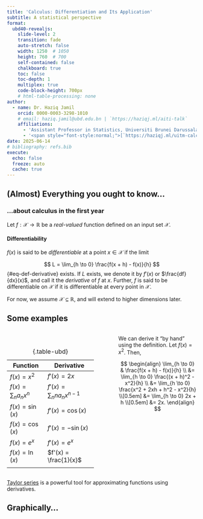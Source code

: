 ```yaml
---
title: 'Calculus: Differentiation and Its Application'
subtitle: A statistical perspective
format:
  ubd40-revealjs:
    slide-level: 2
    transition: fade
    auto-stretch: false
    width: 1250  # 1050
    height: 760  # 700
    self-contained: false
    chalkboard: true
    toc: false
    toc-depth: 1
    multiplex: true
    code-block-height: 700px
    # html-table-processing: none
author:
  - name: Dr. Haziq Jamil
    orcid: 0000-0003-3298-1010
    # email: haziq.jamil@ubd.edu.bn | `https://haziqj.ml/aiti-talk`
    affiliations: 
      - 'Assistant Professor in Statistics, Universiti Brunei Darussalam'
      - '<span style="font-style:normal;">[`https://haziqj.ml/uitm-calculus/`](https://haziqj.ml/uitm-calculus/)</span>'
date: 2025-06-14
# bibliography: refs.bib
execute:
  echo: false
  freeze: auto
  cache: true
---
```


## (Almost) Everything you ought to know...

### ...about calculus in the first year



Let $f:\mathcal X \to \mathbb R$ be a *real-valued* function defined on an input set $\mathcal X$.

::: {.fragment}

::: {#def-derivatives}

#### Differentiability

$f(x)$ is said to be *differentiable* at a point $x \in \mathcal X$ if the limit 

$$
L = \lim_{h \to 0} \frac{f(x + h) - f(x)}{h}
$${#eq-def-derivative}
exists.
If $L$ exists, we denote it by $f'(x)$ or $\frac{df}{dx}(x)$, and call it the *derivative* of $f$ at $x$.
Further, $f$ is said to be differentiable on $\mathcal X$ if it is differentiable at every point in $\mathcal X$.
:::

:::

::: {.fragment}
For now, we assume $\mathcal X \subseteq \mathbb R$, and will extend to higher dimensions later.
:::

## Some examples


::: {.columns}

::: {.column width="50%"}
<br>

| Function | Derivative |
| --- | --- |
| $f(x) = x^2$ | $f'(x) = 2x$ |
| $f(x) = \sum_{n} a_n x^n$ | $f'(x) = \sum_{n} n a_n x^{n-1}$ | 
| $f(x) = \sin(x)$ | $f'(x) = \cos(x)$ |
| $f(x) = \cos(x)$ | $f'(x) = -\sin(x)$ |
| $f(x) = e^x$ | $f'(x) = e^x$ |
| $f(x) = \ln(x)$ | $f'(x) = \frac{1}{x}$ | 
| | |
: {.table-ubd}
:::

::: {.column width="5%"}
:::

::: {.column width="45%"}
::: {.fragment}
::: {.nudge-down}
We can derive it "by hand" using the definition.
Let $f(x) = x^2$.
Then,
<br>

$$
\begin{align}
\lim_{h \to 0} & \frac{f(x + h) - f(x)}{h} \\
&= \lim_{h \to 0} \frac{(x + h)^2 - x^2}{h} \\
&= \lim_{h \to 0} \frac{x^2 + 2xh + h^2 - x^2}{h} \\[0.5em]
&= \lim_{h \to 0} 2x + h \\[0.5em]
&= 2x.
\end{align}
$$
:::
:::
:::

:::

::: aside
[Taylor series](https://en.wikipedia.org/wiki/Taylor_series) is a powerful tool for approximating functions using derivatives. 
:::


## Graphically...

```{=html}
<script src="https://www.desmos.com/api/v1.11/calculator.js?apiKey=dcb31709b452b1cf9dc26972add0fda6"></script>

<div id="desmos-derivative" style="position: relative; width: 100%; height:88%;"></div>

<script>
  var elt = document.getElementById("desmos-derivative");
  var calculator = Desmos.GraphingCalculator(elt, {
    expressions: true,
    settingsMenu: false,
    zoomButtons: true
  });

  calculator.setExpressions([
    { id: 'f', latex: 'f(x) = x^2' },
    { id: 'a', latex: 'a = 1', sliderBounds: { min: -1, max: 3 } },
    { id: 'h', latex: 'h = 1.5', sliderBounds: { min: 0.001, max: 1.5 } },
    { id: 'pt1', latex: '(a, f(a))', showLabel: true },
    { id: 'pt2', latex: '(a + h, f(a + h))', showLabel: true },
    { id: 's', latex: 'L = \\frac{f(a+h) - f(a)}{h}' },
    { id: 'tangent', latex: 'y = L(x - a) + f(a)', color: Desmos.Colors.RED }
  ]);

  calculator.setMathBounds({
    left: -1,
    right: 3,
    bottom: -0.5,
    top: 8
  });

</script>
```

## But what *is* a derivative?

The derivative of a function tells you:    

- 🚀 How fast the function is _changing_ at any point  
- 📐 The **slope** of the tangent line at that point

```r
#| fig-height: 2.8
#| fig-width: 7
#| out-width: 100%
library(tidyverse)

f <- function(x) -x^2
f_prime <- function(x) -2*x
x_pts <- c(-1, 0, 1)
fty <- factor(c("f increasing", "f stationary", "f decreasing"),
                levels = c("f increasing", "f stationary", "f decreasing"))

curve_df <- tibble(x = seq(-2, 2, length.out = 200), y = f(x))

tangent_df <- lapply(x_pts, function(a) {
  tibble(x = seq(a - 1, a + 1, length.out = 100),
         y = f_prime(a) * x + f(a) - f_prime(a) * a,
         x0 = a,
         type = fty[match(a, x_pts)])
}) |> bind_rows()

point_df <- tibble(x = x_pts, y = f(x_pts), type = fty)

ggplot() +
  geom_line(data = curve_df, aes(x, y), color = "black", linewidth = 0.8) +
  geom_line(data = tangent_df, aes(x, y), color = "red3", linewidth = 0.8) +
  geom_point(data = point_df, aes(x, y), color = "steelblue3", size = 2) +
  facet_wrap(~ type) +
  labs(x = "x", y = "f(x)") +
  theme_bw()
```

## The concept of optimisation

- When $f$ is some kind of a "reward" function, then the value of $x$ that maximises $f$ is highly of interest. Some examples:
  - 💰 **Profit maximisation**: Find the price that maximises profit.
  - 🧬 **Biological processes**: Find the conditions that maximise growth or reproduction rates.
  - 👷‍♂️ **Engineering**: Find the design parameters that maximise strength or efficiency.


- Derivatives help us find so-called *critical values*: [Solve $f'(x) = 0$]{.ubdrubysoftbg}.

::: {#exm-maxima}

Find the maximum of $f(x) = -3x^4 + 4x^3 + 12x^2$.

:::

. . . 

::: {.columns}

::: {.column width=70%}
$$
\begin{align*}
f'(x) = -12x^3 + 12x^2 + 24x &= 0 \\
\Leftrightarrow 12x(2 + x - x^2) &= 0 \\
\Leftrightarrow 12x(x+1)(x-2) &= 0 \\
\Leftrightarrow x &= 0, -1, 2.
\end{align*}
$$
:::

::: {.column width=30%}
::: {.fragment}
Are all of these critical values maxima values? 🤔
:::
:::

:::

## Graphically...

```r
#| fig-height: 4.1
#| fig-width: 7
#| out-width: 100%
library(ggrepel)

f <- function(x) -3 * x ^ 4 + 4 * x ^ 3 + 12 * x ^ 2#-x^4 + 2*x^3 + 3*x^2 - 2*x
x_crit <- c(-1, 0, 2)
df <- tibble(x = seq(-2, 3, length.out = 500)) %>%
  mutate(y = f(x))

critical_points <- tibble(
  x = x_crit,
  label = c("Local Max", "Local Min", "Global Max"),
  color = RColorBrewer::brewer.pal(3, "Set1")
) %>%
  mutate(y = f(x))

shade_df <- tibble(
  xmin = c(-Inf, x_crit[1], x_crit[2]),
  xmax = c(x_crit[1], x_crit[2], x_crit[3]),
  fill = rep(c("grey75", "white"), length.out = 3)
)

pm_df <- tibble(
  x = ((c(-2.2, x_crit, 3.2) + c(x_crit, 3.2, 0)) / 2)[1:4],
  y = 35
)

ggplot(df, aes(x, y)) +
  geom_rect(data = shade_df, aes(xmin = xmin, xmax = xmax, ymin = -Inf, 
                                 ymax = Inf, fill = fill), 
            inherit.aes = FALSE, alpha = 0.4) +  
  scale_fill_identity() +
  geom_label(data = pm_df, aes(x, y, label = c("+", "−", "+", "−")),
            size = 8, color = "black", vjust = -0.5) +
  geom_line(color = "black", size = 1) +
  geom_point(data = critical_points, aes(x, y, color = label), size = 3,
             show.legend = FALSE) +
  geom_text_repel(
    data = critical_points, 
    aes(x, y, label = label, color = label), 
    size = 4.5, 
    seed = 4, 
    #nudge_y = 0.5,
    box.padding = 1, 
    point.padding = 0.4, 
    show.legend = FALSE
  ) +
  scale_colour_brewer(palette = "Set1") +
  coord_cartesian(ylim = c(-8, 43)) +
  labs(x = "x", y = "f(x)") +
  theme_bw()
```


## How do we know if it's a maxima or minima?

[**Second derivative test:**]{.ubdrubydeep} Measure the **change in slope** around a point $x$, i.e. $f''(\hat x) = \frac{d}{dx}\left( \frac{df}{dx}(x) \right) = \frac{d^2f}{dx^2}(x)$.

. . . 

::: {.nudge-down-medium}

| Behaviour of $f$ near $\hat x$               | $f''(\hat x)$       | Shape             | Conclusion     |
|-------------------------------|---------------------|----------------------|-------------------|----------------|
| Increasing → Decreasing       | $f''(\hat x) < 0$ | Concave (∩)  | Local maximum  |
| Decreasing → Increasing       | $f''(\hat x) > 0$ | Convex (∪)    | Local minimum  |
| No sign change / flat region  |  $f''(\hat x) = 0$   | Unknown / flat    | Inconclusive   |

:::

## Second derivative test

From Example 1, the second derivative is given by
$$
\begin{align*}
f''(x) &= \frac{d}{dx}\left(-12x^3 + 12x^2 +24x\right) \\
&= -36x^2 + 24x + 24
\end{align*}
$$

::: {.nudge-up}
Plug in the critical points:

- $x=-1$: $f''(-1) = -36 - 24 + 24 = -36 < 0$, hence local maximum.
- $x=0$: $f''(0) = 0 + 0 + 24 = 24 > 0$, hence local minimum.
- $x=2$: $f''(2) = -144 + 48 + 24 = -72 < 0$, hence local maximum.

::: {.callout-tip}
Often it is not enough to just differentiate once to find optima. Differentiate twice to classify critical points.
:::

:::

## Curvature

Let $\mathcal C_x$ denote the *osculating circle* at $x$ with centre $c$ and radius $r$, i.e. the circle that **best approximates the graph of $f$ at $x$**.
Historically, the curvature $\kappa$ for a graph of a function $f$ at a point $x$ is measured as $\kappa = \frac{1}{r}$.

```r
#| fig-width: 7
#| fig-height: 3
#| out-width: 100%
#| label: curvature-concav
set.seed(123)
n1 <- 5
n2 <- 500
nratio <- sqrt(n2 / n1)
m <- 100
B <- 200
mu <- c(seq(5.8, 10.2, length = m - 1), 8)
res <- matrix(NA, nrow = m, ncol = B) 
score_vec1 <- score_vec2 <- mean_vec2 <- mean_vec1 <- rep(NA, B)

# Small FI
for (j in 1:B) {
  X <- rnorm(n1, mean = 8, sd = 1)
  ll <- rep(NA, length(mu))
  for (i in seq_along(ll)) 
    ll[i] <- sum(dnorm(X, mean = mu[i], sd = 1, log = TRUE)) 
  res[, j] <- ll
  mean_vec1[j] <- mean(X)
  score_vec1[j] <- sum(X - 8)
}
colnames(res) <- 1:B
res1 <-
  as_tibble(nratio * res) %>%
  mutate(mu = mu,
         mean = apply(nratio * res, 1, mean),
         n = n1) 

# Big FI
for (j in 1:B) {
  X <- rnorm(n2, mean = 8, sd = 1)
  ll <- rep(NA, length(mu))
  for (i in seq_along(ll)) 
    ll[i] <- sum(dnorm(X, mean = mu[i], sd = 1, log = TRUE)) 
  res[, j] <- ll
  mean_vec2[j] <- mean(X)
  score_vec2[j] <- sum(X - 8)
}
colnames(res) <- 1:B
res2 <-
  as_tibble(res) %>%
  mutate(mu = mu,
         mean = apply(res, 1, mean),
         n = n2) 

res <- bind_rows(res1, res2) %>%
  pivot_longer(`1`:`B`)

tmp <- res %>% filter(mu == 8) %>% summarise(mean = unique(mean)) %>% unlist()
diff <- max(tmp) - min(tmp)

res <-
  res |>
  mutate(
    value = case_when(
      n == n2 ~ value + diff,
      TRUE ~ value 
    ),
    mean = case_when(
      n == n2 ~ mean + diff,
      TRUE ~ mean
    ),
    n = factor(n, labels = c("Weak curvature", "Strong curvature"))
  )

ymax <- max(res$value) + 0.25 * abs(max(res$value))
ymin <- min(res$value)

r1 <- 5 * sd(mean_vec1)
r2 <- 8 * sd(mean_vec2)

circle <- tibble(
  n = factor(1:2, labels = c("Weak curvature", "Strong curvature")),  
  xc = c(8, 8),
  a = c(r1, r2),
  b = 500 * c(1, 1 * r2 / r1),
  yc = tmp[1] - b,
  phi = c(0, 0)
) %>% 
  expand_grid(t = seq(0, 2 * pi, length = 100)) %>%
  mutate(x = xc + a * cos(t) * cos(phi) - b * sin(t) * sin(phi),
         y = yc + a * cos(t) * sin(phi) + b * sin(t) * cos(phi))

circle_text <- 
  filter(circle, t > 0.39 & t < 0.45) %>%
  mutate(a2 = xc + a, label = c("r == 1 / kappa", "r"))

my_cols <- RColorBrewer::brewer.pal(3, "Set1")
res |>
  group_by(mu, n) |>
  summarise(mean = mean(mean)) |>
  ggplot(aes(mu, value)) +
  geom_path(data = circle, aes(x, y), col = my_cols[1]) +
  geom_line(aes(y = mean), col = "black", size = 1) +
  geom_vline(xintercept = 8, linetype = "dashed") +
  geom_segment(data = circle_text, aes(xc, yc, xend = x, yend = y), col = my_cols[1]) +
  geom_point(data = circle_text, aes(xc, yc), col = my_cols[1], size = 1.5) +
  geom_text(data = circle_text, aes((xc + x) / 2, (yc + y) / 2 / 0.9, label = label), 
            parse = TRUE, col = my_cols[1]) +
  geom_text(data = circle_text, aes(xc, yc), label = "c", nudge_x = -0.12) +
  scale_x_continuous(breaks = c(6, 7, 8, 9, 10), labels = c("", "", "x", "", "")) +
  labs(y = "f(x)", x = NULL) +
  coord_cartesian(ylim = c(ymin + 800, ymax), xlim = c(6, 10)) +
  facet_grid(. ~ n) +
  theme_bw() + 
  theme(axis.text.y = element_blank(), axis.ticks = element_blank()) 
```

## Curvature and concavity

::: {#def-curvature-alt}
#### Curvature
The (signed) curvature for a graph $y=f(x)$ is
$$
\kappa = \frac{f''(x)}{\big(1 + [f'(x)]^2\big)^{3/2}}.
$$
:::

- The second derivative $f''(x)$ tells us how fast the slope is changing.

- The [**sign**]{.ubdrubydeep} of the curvature is the same as the sign of $f''(x)$. Hence,
  - If $f''(x) > 0$, the graph is **concave up** (convex).
  - If $f''(x) < 0$, the graph is **concave down** (concave).

- The [**magnitude**]{.ubdrubydeep} of the curvature is proportional to $f''(x)$. Hence,
  - If $|f''(x)|$ is large, the graph is *steep* and "curvier".
  - If $|f''(x)|$ is small, the graph is *flat* and "gentle".
  
- For reference, a straight line has zero curvature.

## Summary so far

- Derivatives represent rate of change (slope) of a function $f:\mathcal X \to \mathbb R$.

- Interested in optimising an *objective* function $f(x)$ representing some kind of "reward" or "cost".

- Find critical points by solving $f'(x) = 0$.

- Use the second derivative test to classify critical points:
  - If $f''(x) < 0$, then $f$ is concave down at $x$ and $x$ is a local maximum.
  - If $f''(x) > 0$, then $f$ is concave up at $x$ and $x$ is a local minimum.
  - If $f''(x) = 0$, then the test is inconclusive.
  
- Curvature tells us how steep the curve is at its optima. In some sense, it tells us how hard or easy it is to find the optimum.

# A statistical perspective {.transition-slide-ubdrubydeep}

## But what *is* statistics?

Statistics is a scientific subject that deals with the collection, analysis, interpretation, and presentation of data.

- **Collection** means designing experiments, questionnaires, sampling schemes, and also administration of data collection.

- **Analysis** means mathematically modelling, estimation, testing, forecasting.

::: {.nudge-up}
![](figures/ppdac.png){width=100% fig-align=center}
:::

::: aside
See also: *The Art of Statistics: Learning from Data* by David Spiegelhalter.
:::

## Motivation

> I toss a coin $n$ times and I wish to find $p$, the probability of heads. Let $X_i=1$ if a heads turns up, and $X_i=0$ if tails.

- I do not know the value of $p$, so I want to estimate it somehow.

- I have a "guess" what it might be e.g. $p=0.5$ or $p=0.7$.

- How do I objectively decide which value is better?

![](figures/bentcoin.png){.absolute right=10 top=200 width="220"}



. . . 

::: {.nudge-up}
::: {.callout-note}
#### A more high-stakes example

Think of the binary outcomes as a stock price rising or falling. 
You'll need to decide to invest based on what you believe (or the data suggests) the probability of the stock price rising is.
:::
:::

## A probabilistic model

Each $X_i$ is a *random variable* taking only two possible outcomes, i.e.
$$
X_i = \begin{cases}
1 &\text{w.p. } \ \ p \\
0 &\text{w.p. } \ \ 1-p \\
\end{cases}
$$
This is known as a **Bernoulli** random variable.

. . .

Suppose that $X=X_1 + \dots + X_n$. So we are counting the number of heads in $n$ tossess. Then this becomes a **binomial** random variable. We write $X \sim \operatorname{Bin}(n, p)$, and the *probability mass function* is given by
$$
f(x \mid p) = \Pr(X = x) = \binom{n}{x} p^x (1 - p)^{n - x}, \quad x = 0, 1, \ldots, n. 
$$

::: {.nudge-up-medium}
[Often we might want to find quantities such as $\operatorname{E}(X)=np$ and $\operatorname{Var}(X)=np(1-p)$, but we will not go into details here.]{.ubdgrey}
:::

## Learning from data

::: {.callout-important}
#### $p$ is unknown
If we do not know $p$, then it is not possible to calculate probabilities, expectations, variances... ☹️
:::

. . .

::: {.nudge-up-small}
Naturally, you go ahead and collect data by tossing it $n=10$ times. The outcome happens to be
$$
H, H, H, T, T, H, H, T, H, H
$$
There is a total of $X=7$ heads, and from this you surmise that (at least) the coin is *unlikely* to be fair, because:

::: {.nudge-down-small}
::: {.incremental}
- If $p=0.5$, then $\Pr(X=7 \mid p = 0.7) = \binom{10}{7} (0.5)^7 (0.5)^3 = 0.117$.
- If $p=0.7$, then $\Pr(X=7 \mid p = 0.5) = \binom{10}{7} (0.7)^7 (0.3)^3 = 0.267$.
- If $p=0.9$, then $\Pr(X=7 \mid p = 0.9) = \binom{10}{7} (0.9)^7 (0.1)^3 = 0.057$.
:::
:::

::: {.nudge-up-medium}
How to formalise this idea?
:::

:::

## The likelihood function

::: {#def-likelihood}
Given a probability function $x \mapsto f(x\mid\theta)$ where $x$ is a realisation of a random variable $X$, the *likelihood function* is $\theta \mapsto f(x\mid\theta)$, often written
$\mathcal L(\theta) = f(x \mid \theta)$.
:::

. . .


::: {.columns}

::: {.column width=70%}
```r
#| out-width: 100%
#| fig-height: 2.9
#| fig-width: 5

plot_binom_lik <- function(nheads) {
  
  x <- seq(0, 1, by = 0.01)
  y <- dbinom(nheads, size = 10, x)
  
  ggplot(data.frame(x = x, y = y), aes(x, y)) +
  geom_line() +
  scale_x_continuous(breaks = seq(0, 1, by = 0.1)) +
  theme_bw()
}

plot_binom_lik(7) + 
  labs(x = "Probability of heads, p", y = "L(p|x)",
       subtitle = "Likelihood of Bin(10,p) given fixed data X=7") 
```
:::

::: {.column width=30%}
::: {.fragment}
<br>
The value $\hat \theta$ which maximises $\mathcal L(\theta)$ is called the [**maximum likelihood estimator**]{.ubdrubydeep} (MLE) of $\theta$.
:::
:::

:::


## Parameteric statistical models

Assume that $X_i \sim f(x \mid \theta)$ independently for $i = 1, \ldots, n$.
Here, functional form of $f$ is known, but the parameter $\theta$ is unknown. Examples:

| Name        | $f(x \mid \theta)$                                                   | $\theta$                                | Remarks                          |
|-------------|----------------------------------------------------------------------|------------------------------------------|----------------------------------|
| Binomial    | $\binom{n}{x} p^x (1 - p)^{n - x}$                                   | $p \in (0, 1)$        | No. successes in $n$ trials        |
| Poisson     | $\frac{\lambda^x e^{-\lambda}}{x!}$                                  | $\lambda > 0$                            | Count data  |
| Uniform     | $\frac{1}{b - a}$ for $x \in [a, b]$                                 | $a < b$                                  | Equally likely outcomes     |
| Exponential | $\lambda e^{-\lambda x}$ for $x \geq 0$                              | $\lambda > 0$                            | Waiting time        |
| Normal      | $\frac{1}{\sqrt{2\pi\sigma^2}} \exp\left(-\frac{(x - \mu)^2}{2\sigma^2}\right)$ | $\mu \in \mathbb{R},\ \sigma^2 > 0$ | Bell curve       |
|   |   |   |
: {.table-ubd}

::: aside
⚠️  Everything we need to know about the distribution is captured by the parameter $\theta$.
::: 

## Example (Normal mean)

Suppose we observe $X_1, \ldots, X_n$ from a normal distribution with unknown mean $\mu$ and known variance $\sigma^2$.
The log-likelihood function is given by

. . .

$$
\begin{align*}
\ell(\mu) &= \sum_{i=1}^n \log f(X_i \mid \mu) \\
&= \sum_{i=1}^n \log \left( \frac{1}{\sqrt{2\pi\sigma^2}} e^{-\frac{(X_i - \mu)^2}{2\sigma^2}} \right) \\
&= \sum_{i=1}^n \left\{ -\frac{1}{2} \log(2\pi\sigma^2) - \frac{(X_i - \mu)^2}{2\sigma^2} \right\} \\
&= -\frac{n}{2} \log(2\pi\sigma^2) - \frac{1}{2\sigma^2} \sum_{i=1}^n (X_i - \mu)^2.
\end{align*}
$$

## Example (Normal mean, cont.)

To find the MLE of $\mu$, we differentiate the log-likelihood function with respect to $\mu$ and set it to zero:

. . .

$$
\begin{align*}
\frac{d}{d\mu} \ell(\mu) &= -\frac{1}{2\sigma^2} \cdot 2 \sum_{i=1}^n (X_i - \mu)(-1) \\
&= \frac{1}{\sigma^2} \sum_{i=1}^n (X_i - \mu) = 0 \\
&\Leftrightarrow \sum_{i=1}^n X_i - n\mu = 0 
\Leftrightarrow \mu = \frac{1}{n} \sum_{i=1}^n X_i.
\end{align*}
$$

Thus, the MLE for $\mu$ is $\hat\mu = \bar X = \frac{1}{n} \sum_{i=1}^n X_i$.

## A real data example

::: {#exm-house-price}
Sample $n=50$ house prices randomly in Brunei.
:::

```r
#| message: false
#| warning: false
#| out-width: 100%
#| fig-height: 3.7
#| fig-width: 8
library(tidyverse)
set.seed(123)
n <- 50
mu <- 272
sigma <- 100
x <- rnorm(n, mean = mu, sd = sigma)
loglik <- function(mu, X = x) {
  sum(dnorm(X, mean = mu, sd = sigma, log = TRUE))
}

xmin <- min(x)
xmax <- max(x)

# Boxplot of sample data
p1 <-
  ggplot(tibble(x, y = 0), aes(x, y)) +
  geom_boxplot() +
  geom_jitter(size = 1.5, alpha = 0.5, height = 0.1) +
  annotate("point", x = mean(x), y = 0, size = 3, colour = "red3") +
  geom_vline(xintercept = mean(x), linetype = "dashed", colour = "red3") +
  theme_minimal() +
  coord_cartesian(ylim = c(-1, 1), xlim = c(xmin, xmax)) +
  theme(axis.text.y= element_blank(), axis.ticks.y = element_blank(),
        axis.text.x = element_blank(), panel.grid.major.y = element_blank(), 
        panel.grid.minor.y = element_blank()) +
  labs(y = NULL, x = NULL, subtitle = "Sampling distribution of data")

# Likelihood function
p2 <- tibble(
    xx = seq(xmin, xmax, length.out = 200),
    # yy = unlist(map(xx, \(z) sum(dnorm(z, mean = mean(x), sd = 1, log = TRUE))))
  ) |>
  rowwise() |>
  mutate(yy = loglik(xx)) |>
  ggplot(aes(xx, yy)) +
  geom_line(size = 1) +
  geom_vline(xintercept = mean(x), linetype = "dashed", colour = "red3") +
  coord_cartesian(xlim = c(xmin, xmax)) +
  labs(x = "Price (BND 100k)", y = "Log-likelihood") +
  theme_minimal() 

# cowplot::plot_grid(p1, p2, ncol = 1)
library(patchwork)
p1 / p2 + plot_layout(heights = c(0.5, 1))
```


::: aside
HJ (2025). A spatio-temporal analysis of house prices in Brunei Darussalam. *Qual Quant*, 1-32. DOI: [10.1007/s11135-025-02164-0](https://doi.org/10.1007/s11135-025-02164-0).
:::


## But wait, the sample was random...

::: {.columns}

::: {.column width=30%}
::: {.nudge-down}
```r
set.seed(1)
x <- rnorm(n, mean = mu, sd = sigma)
cat(head(round(x), 11), "...")
```
:::
:::

::: {.column width=20%}
$\bar X = `r iprior::dec_plac(mean(x), 1)`$
:::

::: {.column width=50%}
```r
#| out-width: 100%
#| fig-height: 0.85
#| fig-width: 5
tibble(xx = seq(170, 370, length.out = 200)) |>
  rowwise() |>
  mutate(yy = loglik(xx)) |>
  ggplot(aes(xx, yy)) +
  geom_line(size = 1) +
  geom_vline(xintercept = mean(x), linetype = "dashed", colour = "red3") +
  coord_cartesian(xlim = c(170, 370)) +
  labs(x = NULL, y = "Likelihood") +
  theme_classic() +
  theme(
    axis.text.y = element_blank(),
    axis.ticks.y = element_blank()
  )
```
:::

:::



::: {.columns}

::: {.column width=30%}
::: {.nudge-down}
```r
x <- rnorm(n, mean = mu, sd = sigma)
cat(head(round(x), 11), "...")
```
:::
:::

::: {.column width=20%}
$\bar X = `r iprior::dec_plac(mean(x), 1)`$
:::

::: {.column width=50%}
```r
#| out-width: 100%
#| fig-height: 0.85
#| fig-width: 5
tibble(xx = seq(170, 370, length.out = 200)) |>
  rowwise() |>
  mutate(yy = loglik(xx)) |>
  ggplot(aes(xx, yy)) +
  geom_line(size = 1) +
  geom_vline(xintercept = mean(x), linetype = "dashed", colour = "red3") +
  coord_cartesian(xlim = c(170, 370)) +
  labs(x = NULL, y = "Likelihood") +
  theme_classic() +
  theme(
    axis.text.y = element_blank(),
    axis.ticks.y = element_blank()
  )
```
:::

:::


::: {.columns}

::: {.column width=30%}
::: {.nudge-down}
```r
x <- rnorm(n, mean = mu, sd = sigma)
cat(head(round(x), 11), "...")
```
:::
:::

::: {.column width=20%}
$\bar X = `r iprior::dec_plac(mean(x), 1)`$
:::

::: {.column width=50%}
```r
#| out-width: 100%
#| fig-height: 0.85
#| fig-width: 5
tibble(xx = seq(170, 370, length.out = 200)) |>
  rowwise() |>
  mutate(yy = loglik(xx)) |>
  ggplot(aes(xx, yy)) +
  geom_line(size = 1) +
  geom_vline(xintercept = mean(x), linetype = "dashed", colour = "red3") +
  coord_cartesian(xlim = c(170, 370)) +
  labs(x = NULL, y = "Likelihood") +
  theme_classic() +
  theme(
    axis.text.y = element_blank(),
    axis.ticks.y = element_blank()
  )
```
:::

:::



::: {.columns}

::: {.column width=30%}
::: {.nudge-down}
```r
x <- rnorm(n, mean = mu, sd = sigma)
cat(head(round(x), 11), "...")
```
:::
:::

::: {.column width=20%}
$\bar X = `r iprior::dec_plac(mean(x), 1)`$
:::

::: {.column width=50%}
```r
#| out-width: 100%
#| fig-height: 0.85
#| fig-width: 5
tibble(xx = seq(170, 370, length.out = 200)) |>
  rowwise() |>
  mutate(yy = loglik(xx)) |>
  ggplot(aes(xx, yy)) +
  geom_line(size = 1) +
  geom_vline(xintercept = mean(x), linetype = "dashed", colour = "red3") +
  coord_cartesian(xlim = c(170, 370)) +
  labs(x = NULL, y = "Likelihood") +
  theme_classic() +
  theme(
    axis.text.y = element_blank(),
    axis.ticks.y = element_blank()
  )
```
:::

:::



::: {.columns}

::: {.column width=30%}
::: {.nudge-down}
```r
x <- rnorm(n, mean = mu, sd = sigma)
cat(head(round(x), 11), "...")
```
:::
:::

::: {.column width=20%}
$\bar X = `r iprior::dec_plac(mean(x), 1)`$
:::

::: {.column width=50%}
```r
#| out-width: 100%
#| fig-height: 0.85
#| fig-width: 5
tibble(xx = seq(170, 370, length.out = 200)) |>
  rowwise() |>
  mutate(yy = loglik(xx)) |>
  ggplot(aes(xx, yy)) +
  geom_line(size = 1) +
  geom_vline(xintercept = mean(x), linetype = "dashed", colour = "red3") +
  coord_cartesian(xlim = c(170, 370)) +
  labs(x = NULL, y = "Likelihood") +
  theme_classic() +
  theme(
    axis.text.y = element_blank(),
    axis.ticks.y = element_blank()
  )
```
:::

:::












<!-- ## Effect of parameterisation -->

<!-- ```{=html} -->
<!-- <div id="desmos-normal" style="position: relative; width: 100%; height: 88%;"></div> -->

<!-- <script> -->
<!--   var elt = document.getElementById("desmos-normal"); -->
<!--   var calculator = Desmos.GraphingCalculator(elt, { -->
<!--     expressions: true, -->
<!--     settingsMenu: false, -->
<!--     zoomButtons: true -->
<!--   }); -->

<!--   calculator.setExpressions([ -->
<!--     { id: 'mu', latex: '\\mu = 0', sliderBounds: { min: -5, max: 5 } }, -->
<!--     { id: 'sigma', latex: '\\sigma = 1', sliderBounds: { min: 0.5, max: 3 } }, -->
<!--     { id: 'f', latex: 'f(x) = \\frac{1}{\\sqrt{2\\pi\\sigma^2}} e^{-\\frac{(x - \\mu)^2}{2\\sigma^2}}' }, -->
<!--     { id: 'graph', latex: 'y = f(x)', color: Desmos.Colors.BLUE } -->
<!--   ]); -->

<!--   calculator.setMathBounds({ -->
<!--     left: -8, -->
<!--     right: 8, -->
<!--     bottom: -0.05, -->
<!--     top: 0.5 -->
<!--   }); -->
<!-- </script> -->
<!-- ``` -->



## Averaging (hypothetical) likelihoods


```r
#| out-width: 100%
#| fig-height: 4
#| fig-width: 7
set.seed(123)
n1 <- 5
n2 <- 500
nratio <- sqrt(n2 / n1)
m <- 100
B <- 100
mu <- c(seq(5.8, 10.2, length = m - 1), 8)
res <- matrix(NA, nrow = m, ncol = B) 
score_vec1 <- score_vec2 <- mean_vec2 <- mean_vec1 <- rep(NA, B)

# Small FI
for (j in 1:B) {
  X <- rnorm(n1, mean = 8, sd = 1)
  ll <- rep(NA, length(mu))
  for (i in seq_along(ll)) 
    ll[i] <- sum(dnorm(X, mean = mu[i], sd = 1, log = TRUE)) 
  res[, j] <- ll
  mean_vec1[j] <- mean(X)
  score_vec1[j] <- sum(X - 8)
}
colnames(res) <- 1:B
res1 <-
  as_tibble(nratio * res) %>%
  mutate(mu = mu,
         mean = apply(nratio * res, 1, mean),
         n = n1) 

# Big FI
for (j in 1:B) {
  X <- rnorm(n2, mean = 8, sd = 1)
  ll <- rep(NA, length(mu))
  for (i in seq_along(ll)) 
    ll[i] <- sum(dnorm(X, mean = mu[i], sd = 1, log = TRUE)) 
  res[, j] <- ll
  mean_vec2[j] <- mean(X)
  score_vec2[j] <- sum(X - 8)
}
colnames(res) <- 1:B
res2 <-
  as_tibble(res) %>%
  mutate(mu = mu,
         mean = apply(res, 1, mean),
         n = n2) 

res <- bind_rows(res1, res2) %>%
  pivot_longer(`1`:`B`)

tmp <- res %>% filter(mu == 8) %>% summarise(mean = unique(mean)) %>% unlist()
diff <- max(tmp) - min(tmp)

res <-
  res %>%
  mutate(
    value = case_when(
      n == n2 ~ value + diff,
      TRUE ~ value 
    ),
    mean = case_when(
      n == n2 ~ mean + diff,
      TRUE ~ mean
    ),
    n = factor(n, labels = c("Low information", "High information"))
  )

ymax <- max(res$value) + 0.25 * abs(max(res$value))
ymin <- min(res$value)

r1 <- 5 * sd(mean_vec1)
r2 <- 8 * sd(mean_vec2)

circle <- tibble(
  n = factor(1:2, labels = c("Low information", "High information")),  
  xc = c(8, 8),
  a = c(r1, r2),
  b = 500 * c(1, 1 * r2 / r1),
  yc = tmp[1] - b,
  phi = c(0, 0)
) %>% 
  expand_grid(t = seq(0, 2 * pi, length = 100)) %>%
  mutate(x = xc + a * cos(t) * cos(phi) - b * sin(t) * sin(phi),
         y = yc + a * cos(t) * sin(phi) + b * sin(t) * cos(phi))

circle_text <- 
  filter(circle, t > 0.39 & t < 0.45) %>%
  mutate(a2 = xc + a, label = c("r == 1 / kappa", NA))

my_cols <- c("red3", "#7eb0d5") %>% rev()

pretty_labels <- seq(100, 500, by = 100)
pretty_positions <- (pretty_labels - 72) / 100 + 6

avgdots_df <- tibble(
  x = c(mean_vec1 + rnorm(B, sd = 0.08), 
        mean_vec2 + rnorm(B, sd = 0.08)),
  y = ymax,
  name = rep(1:B, 2),
  n = factor(rep(c(1:2), each = B),
             labels = c("Low information", "High information"))
)

res |>
  filter(n == "Low information") |>
  ggplot(aes(mu, value)) +
  geom_line(aes(group = name), col = "gray30", alpha = 0.1) +
  # geom_path(data = filter(circle, n == "Low information"), aes(x, y), col = "red3") +
  # geom_segment(data = filter(circle_text, n == "Low information"), aes(xc, yc, xend = x, yend = y), col = "red3") +
  # geom_text(data = filter(circle_text, n == "Low information"), aes((xc + x) / 2 + 0.5, (yc + y) / 2 - 20, label = label), 
  #           parse = TRUE, col = "red3") +
  # geom_line(data = filter(res, n == "Low information") %>% group_by(mu, n) %>% summarise(mean = mean(mean)),
  #           aes(y = mean), col = "black", size = 1.2) +  
  geom_point(data = avgdots_df, aes(x, y), shape = "|", col = "red3") +
  # geom_vline(xintercept = 8, linetype = "dashed") +
  scale_x_continuous(
    breaks = pretty_positions,
    labels = pretty_labels
  ) +
  theme_minimal() +
  theme(legend.position = "none",
        axis.text.y = element_blank(), axis.ticks.y = element_blank()) +
  labs(y = "Likelihood", x = "Price (BND 100k)") +
  coord_cartesian(ylim = c(ymin + 800, ymax), xlim = c(6, 10)) 
```

## Averaging (hypothetical) likelihoods, cont.

```r
#| out-width: 100%
#| fig-height: 4
#| fig-width: 7
res |>
  filter(n == "Low information") |>
  ggplot(aes(mu, value)) +
  geom_line(aes(group = name), col = "gray30", alpha = 0.1) +
  geom_path(data = filter(circle, n == "Low information"), aes(x, y), col = "red3") +
  geom_segment(data = filter(circle_text, n == "Low information"), aes(xc, yc, xend = x, yend = y), col = "red3") +
  geom_text(data = filter(circle_text, n == "Low information"), aes((xc + x) / 2 + 0.5, (yc + y) / 2 - 20, label = label), 
            parse = TRUE, col = "red3") +
  geom_line(data = filter(res, n == "Low information") %>% group_by(mu, n) %>% summarise(mean = mean(mean)),
            aes(y = mean), col = "black", size = 1.2) +  
  geom_point(data = avgdots_df, aes(x, y), shape = "|", col = "red3") +
  geom_vline(xintercept = 8, linetype = "dashed") +
  scale_x_continuous(
    breaks = pretty_positions,
    labels = pretty_labels
  ) +
  theme_minimal() +
  theme(legend.position = "none",
        axis.text.y = element_blank(), axis.ticks.y = element_blank()) +
  labs(y = "Likelihood", x = "Price (BND 100k)") +
  coord_cartesian(ylim = c(ymin + 800, ymax), xlim = c(6, 10)) 
```

## Fisher information 

::: {#def-fisher-info}
#### Fisher information
Under certain regularity conditions, the Fisher information is defined as
$$
\mathcal I(\theta) = -\operatorname{E}\left[\frac{d^2}{d\theta^2} \ell(\theta)\right].
$$
:::

. . .

Evidently the Fisher information is **proportional** to the *curvature of the (log)-likelihood function*.

> 🧠 INTUITION: Stronger curvature → Easier to find optima → More information about the parameter → Less uncertainty (and vice versa)

Extension of the concepts of "curvature" to the case of **random outcomes**!

## Example (Normal mean Fisher information)

For the normal mean example, we have $\ell'(\mu) = \frac{1}{\sigma^2}\sum_{i=1}^n (X_i-\mu)$. Thus,

. . . 

$$
\begin{aligned}
\ell''(\mu) = \frac{d^2\ell}{d\mu^2}(\mu) 
&= \frac{d}{d\mu} \left[ \frac{1}{\sigma^2}\sum_{i=1}^n (X_i-\mu) \right] \\
&= \frac{1}{\sigma^2} \sum_{i=1}^n (-1) = -n/\sigma^2.
\end{aligned}
$$
Therefore, the Fisher information is
$$
\mathcal I(\mu) = -\operatorname{E}\left[\ell''(\mu)\right] = \frac{n}{\sigma^2}.
$$
We can improve the estimate of $\mu$ by increasing the sample size $n$!

## Large information ($n=1000$)

```r
#| out-width: 100%
#| fig-height: 4
#| fig-width: 7
set.seed(123)
n1 <- 5
n2 <- 500
nratio <- sqrt(n2 / n1)
m <- 100
B <- 100
mu <- c(seq(5.8, 10.2, length = m - 1), 8)
res <- matrix(NA, nrow = m, ncol = B) 
score_vec1 <- score_vec2 <- mean_vec2 <- mean_vec1 <- rep(NA, B)

# Small FI
for (j in 1:B) {
  X <- rnorm(n1, mean = 8, sd = 1)
  ll <- rep(NA, length(mu))
  for (i in seq_along(ll)) 
    ll[i] <- sum(dnorm(X, mean = mu[i], sd = 1, log = TRUE)) 
  res[, j] <- ll
  mean_vec1[j] <- mean(X)
  score_vec1[j] <- sum(X - 8)
}
colnames(res) <- 1:B
res1 <-
  as_tibble(nratio * res) %>%
  mutate(mu = mu,
         mean = apply(nratio * res, 1, mean),
         n = n1) 

# Big FI
for (j in 1:B) {
  X <- rnorm(n2, mean = 8, sd = 1)
  ll <- rep(NA, length(mu))
  for (i in seq_along(ll)) 
    ll[i] <- sum(dnorm(X, mean = mu[i], sd = 1, log = TRUE)) 
  res[, j] <- ll
  mean_vec2[j] <- mean(X)
  score_vec2[j] <- sum(X - 8)
}
colnames(res) <- 1:B
res2 <-
  as_tibble(res) %>%
  mutate(mu = mu,
         mean = apply(res, 1, mean),
         n = n2) 

res <- bind_rows(res1, res2) %>%
  pivot_longer(`1`:`B`)

tmp <- res %>% filter(mu == 8) %>% summarise(mean = unique(mean)) %>% unlist()
diff <- max(tmp) - min(tmp)

res <-
  res %>%
  mutate(
    value = case_when(
      n == n2 ~ value + diff,
      TRUE ~ value 
    ),
    mean = case_when(
      n == n2 ~ mean + diff,
      TRUE ~ mean
    ),
    n = factor(n, labels = c("Low information", "High information"))
  )

ymax <- max(res$value) + 0.25 * abs(max(res$value))
ymin <- min(res$value)

r1 <- 5 * sd(mean_vec1)
r2 <- 8 * sd(mean_vec2)

circle <- tibble(
  n = factor(1:2, labels = c("Low information", "High information")),  
  xc = c(8, 8),
  a = c(r1, r2),
  b = 500 * c(1, 1 * r2 / r1),
  yc = tmp[1] - b,
  phi = c(0, 0)
) %>% 
  expand_grid(t = seq(0, 2 * pi, length = 100)) %>%
  mutate(x = xc + a * cos(t) * cos(phi) - b * sin(t) * sin(phi),
         y = yc + a * cos(t) * sin(phi) + b * sin(t) * cos(phi))

circle_text <- 
  filter(circle, t > 0.39 & t < 0.45) %>%
  mutate(a2 = xc + a, label = c("r == 1 / kappa", NA))

my_cols <- c("red3", "#7eb0d5") %>% rev()

pretty_labels <- seq(100, 500, by = 100)
pretty_positions <- (pretty_labels - 72) / 100 + 6

res |>
  filter(n == "High information") |>
  ggplot(aes(mu, value)) +
  geom_line(aes(group = name), col = "gray30", alpha = 0.1) +
  geom_path(data = filter(circle, n == "High information"), aes(x, y), col = "red3") +
  geom_segment(data = filter(circle_text, n == "High information"), aes(xc, yc, xend = x, yend = y), col = "red3") +
  geom_text(data = filter(circle_text, n == "High information"), aes((xc + x) / 2 + 0.5, (yc + y) / 2 - 20, label = label), 
            parse = TRUE, col = "red3") +
  geom_line(data = filter(res, n == "High information") %>% group_by(mu, n) %>% summarise(mean = mean(mean)),
            aes(y = mean), col = "black", size = 1.2) +  
  geom_point(data = tibble(x = c(mean_vec1 + rnorm(B, sd = 0.08), 
                                 mean_vec2 + rnorm(B, sd = 0.08)),
                           y = ymax,
                           name = rep(1:B, 2),
                           n = factor(rep(c(1:2), each = B),
                                      labels = c("Low information", "High information"))),
             aes(x, y), shape = "|", col = "red3") +
  geom_vline(xintercept = 8, linetype = "dashed") +
  scale_x_continuous(
    breaks = pretty_positions,
    labels = pretty_labels
  ) +
  theme_minimal() +
  theme(legend.position = "none",
        axis.text.y = element_blank(), axis.ticks.y = element_blank()) +
  labs(y = "Likelihood", x = "Price (BND 100k)") +
  coord_cartesian(ylim = c(ymin + 800, ymax), xlim = c(6, 10)) 
```

# Another example {.transition-slide-ubdrubydeep}

## Exponential waiting time

::: {#exm-exponential }

#### Estimating failure rate of a machine component

Suppose we collect data on how long (in hours) a machine component lasts before it fails. This could be a valve in a chemical plant, a sensor in a civil engineering structure, or a server part in a data centre.
:::

::: {.fragment fragment-index=1 .fade-out}
![](figures/cogs.gif){.absolute left=330 width="40%"}
:::

::: {.fragment fragment-index=1 .fade-in}
::: {.nudge-up-medium}
Assume that failure times $X$ follow an exponential distribution:
$$
f(x \mid \lambda) = \lambda e^{-\lambda x}, \quad x > 0
$$
where $\lambda$ is the failure **rate**. Using observed failure times from a sample of machines, we can estimate $\lambda$ via **Maximum Likelihood Estimation (MLE)**.

Engineers and analysts can predict average lifetime ($1/\lambda$), schedule maintenance, and make design decisions to improve reliability.
:::
:::

## Exponential waiting time (cont.)

Let $X_1,\dots,X_n$ be the observed failure times.
The log-likelihood function is given by

. . .

$$
\begin{aligned}
\ell(\lambda) 
= \log \left[ \prod_{i=1}^n f(X_i \mid \lambda) \right]
&= \sum_{i=1}^n \log f(X_i \mid \lambda) \\
&= \sum_{i=1}^n \log \left( \lambda e^{-\lambda X_i} \right) \\
&= n \log \lambda - \lambda \sum_{i=1}^n X_i.
\end{aligned}
$$

## Exponential waiting time (cont.)


To find the MLE of $\lambda$, we differentiate the log-likelihood function with respect to $\lambda$ and set it to zero:

. . .

$$
\begin{aligned}
\frac{d}{d\lambda} \ell(\lambda)
&= \frac{n}{\lambda} - \sum_{i=1}^n X_i = 0 \\
\Leftrightarrow \lambda &= \frac{n}{\sum_{i=1}^n X_i} = \frac{1}{\bar X}.
\end{aligned}
$$

. . .

::: {.callout-tip}
To obtain the Fisher information, just differentiate $\ell'(\lambda)$ once more, and take negative expectations.
Verify that it is $\mathcal I(\lambda) = n/\lambda^2$.
:::

## Data example

Suppose $n=50$ machines were observed, and the failure times (in hours) recorded:

```r
set.seed(136)
x <- rexp(50, rate = 1 / 300)

formatted <- formatC(round(x, 1), format = "f", digits = 1, width = 6)
mat <- matrix(formatted, nrow = 5, byrow = TRUE)
mat <- cbind(rep("      ", 5), mat)
invisible(apply(mat, 1, function(row) cat(paste(row, collapse = " "), "\n")))
```

. . .

Since the MLE of $\lambda$ is $\hat\lambda = 1/\bar X$, we can compute it as follows:
$$
\hat\lambda = \frac{1}{\bar X} = \frac{1}{`r iprior::dec_plac(mean(x), 1)`} \approx `r scales::scientific(1 / mean(x))`.
$$
In other words, approximately one failure every `r round(mean(x))` hours.

## Plot of data and exponential fit

```{=html}
<div id="desmos-failure" style="position: relative; width: 100%; height:88%;"></div>

<script>
  var elt = document.getElementById("desmos-failure");
  var calculator = Desmos.GraphingCalculator(elt, {
    expressions: true,
    settingsMenu: false,
    zoomButtons: true
  });

  const data = [
    680.62, 416.51, 823.75, 20.37, 744.01, 553.79, 154.83, 550.31, 116.22, 403.03,
    27.08, 175.62, 589.77, 634.45, 81.44, 37.15, 424.29, 60.09, 76.06, 138.36,
    126.04, 16.06, 390.87, 187.40, 540.41, 369.30, 320.58, 14.52, 791.19, 436.69,
    380.14, 767.88, 202.87, 182.32, 62.08, 21.22, 115.61, 284.69, 193.08, 79.84,
    0.36, 503.10, 148.72, 407.79, 76.35, 815.07, 191.84, 70.73, 11.55, 384.71
  ];

  calculator.setExpressions([
    {
      id: "xbar_slider",
      latex: "m=300",
      sliderBounds: { min: 50, max: 900, step: 2 }
    },
    // Set the lambda slider
    {
      id: "lambda_def",
      latex: "\\lambda = \\frac{1}{m}"
    },

    // Define the exponential function
    {
      id: "exp_fn",
      latex: "f(x)=\\lambda e^{-\\lambda x}",
      color: Desmos.Colors.RED
    },

    // Input data as a list
    {
      id: "data_vec",
      latex: "X=[" + data.join(",") + "]",
      color: Desmos.Colors.BLUE
    },
    // Plot the histogram of the data
    {
      id: "hist",
      latex: "\\histogram(X,150)",
      color: Desmos.Colors.GREEN,
      hidden: true
    }
  ]);

  calculator.setMathBounds({
    left: 0,
    right: 900,
    bottom: 0,
    top: 0.005
  });
</script>
```

# Conclusions {.transition-slide-ubdrubydeep}

## Summary


Given a model, probability allows us to *predict* data.
Statistics on the other hand, allows us to *learn* from data.


::: {.columns}

::: {.column width=48%}

```tikz
\usetikzlibrary{fit,positioning,shapes.geometric,decorations.pathreplacing,calc}
\definecolor{ubdrubydeep}{HTML}{b71757}
\definecolor{ubdblue}{HTML}{325494}
\begin{tikzpicture}[scale=0.8, transform shape]
\tikzstyle{obsvar}=[rectangle, thick, minimum size = 10mm,draw =black!80, node distance = 1mm]
\tikzstyle{connect}=[-latex, thick]

\node[obsvar] (fx) [] {$\hspace{1em}f(x\mid\theta)\hspace{1em}$};
\node (xx) [right=of fx] {\textcolor{ubdblue}{$\{X_1,\dots,X_n\}$}};
\node (theta) [left=of fx] {\textcolor{ubdrubydeep}{$\theta$}};
\node (d1) [below=of fx,yshift=9mm] {Model};
\node (d2) [below=of xx,yshift=11mm] {\scriptsize \textcolor{ubdblue}{prob.}};
\node (d3) [below=of theta,yshift=11mm] {\scriptsize \textcolor{ubdrubydeep}{param.}};
\node (d1) [above=of fx,yshift=-5mm] {\underline{Probability}};

\path (fx) edge [connect] (xx)
      (theta) edge [connect] (fx);

\end{tikzpicture}
```


:::

::: {.column width=48%}


```tikz
\usetikzlibrary{fit,positioning,shapes.geometric,decorations.pathreplacing,calc}
\definecolor{ubdrubydeep}{HTML}{b71757}
\definecolor{ubdblue}{HTML}{325494}
\begin{tikzpicture}[scale=0.8, transform shape]
\tikzstyle{obsvar}=[rectangle, thick, minimum size = 10mm,draw =black!80, node distance = 1mm]
\tikzstyle{connect}=[-latex, thick]
\node[obsvar] (fx) [] {$\hspace{1em}f(x\mid\theta)\hspace{1em}$};
\node (xx) [right=of fx] {\textcolor{ubdrubydeep}{$\{x_1,\dots,x_n\}$}};
\node (theta) [left=of fx] {\textcolor{ubdblue}{$\hat\theta$}};
\node (d1) [below=of fx,yshift=9mm] {Model};
\node (d2) [below=of xx,yshift=11mm] {\scriptsize \textcolor{ubdrubydeep}{data}};
\node (d3) [below=of theta,yshift=11mm] {\scriptsize \textcolor{ubdblue}{est.}};
\node (d1) [above=of fx,yshift=-5mm] {\underline{Statistics}};

\path (fx) edge [connect] (theta)
      (xx) edge [connect] (fx);

\end{tikzpicture}
```


:::

:::

. . .

- Parameter estimation is a **central** task in statistics.
  - Finding the **Maximum Likelihood Estimator (MLE)**
  - Understanding **Fisher Information** and curvature
  - Uncovering role of sample size in estimation uncertainty
- Calculus is not just background maths—it’s the **engine** driving statistical theory.

## Where to go from here

::: {.columns}

::: {.column width=50%}
🌐 **Numerical derivatives** — how computers approximate calculus

```r
#| echo: true
fun <- function(x) x ^ 2
numDeriv::grad(fun, x = 2)
```

::: {.fragment fragment-index=2}
::: {.nudge-down-small}
🚀 Modern statistics tackles:

- **Big data** (too much)
- **High-dimensional data** (too many variables)
- **Complex models** (real-world messiness)
:::
:::

:::

::: {.column width=50%}
::: {.fragment fragment-index=1}
🧠 **Bimodal and non-standard distributions**  when simple models break
:::
:::
:::

::: {.fragment fragment-index=1}
::: {.absolute right=-310 bottom=40}
```r
#| out-width: 68%
#| fig-height: 3
#| fig-width: 5
x <- seq(-5, 8, length = 100)
fx1 <- 0.25 * dnorm(x, mean = -2, sd = .7) + .75 * dnorm(x, mean = 3, sd = 1.5)
a <- 3
fx2 <- (pnorm((x + a - 1.5) / (0.2 * sqrt(2))) - pnorm((x - a - 1.5) / (0.2 * sqrt(2)))) / (4 * a)
  
ggplot(data.frame(x = x, y = fx1), aes(x, y)) +
  geom_line() +
  labs(y = expression(L(theta)), x = expression(theta), title = "Multimodal likelihood") +
  theme_minimal() +
  theme(axis.ticks = element_blank(), axis.text = element_blank()) -> p1
ggplot(data.frame(x = x, y = fx2), aes(x, y)) +
  geom_line() +
  labs(y = expression(L(theta)), x = expression(theta), title = "Flat plateau likelihood") +
  theme_minimal() +
  theme(axis.ticks = element_blank(), axis.text = element_blank()) -> p2
cowplot::plot_grid(p1, p2)
```
:::
:::

# Thanks! {.transition-slide-ubdrubydeep}

[`https://haziqj.ml/`](https://haziqj.ml/)

